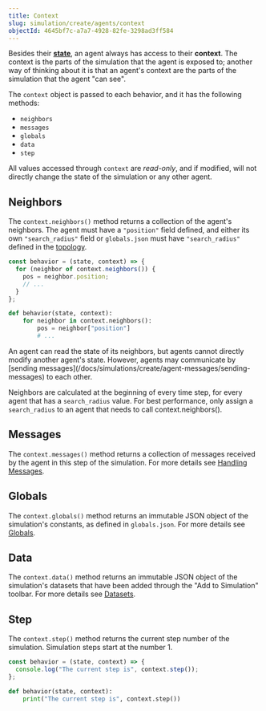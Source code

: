 ```yaml
---
title: Context
slug: simulation/create/agents/context
objectId: 4645bf7c-a7a7-4928-82fe-3298ad3ff584
---
```


Besides their [**state**](/docs/simulations/create/agents/state), an agent always has access to their **context**. The context is the parts of the simulation that the agent is exposed to; another way of thinking about it is that an agent's context are the parts of the simulation that the agent "can see".

The `context` object is passed to each behavior, and it has the following methods:

- `neighbors`
- `messages`
- `globals`
- `data`
- `step`

All values accessed through `context` are _read-only_, and if modified, will not directly change the state of the simulation or any other agent.

## Neighbors

The `context.neighbors()` method returns a collection of the agent's neighbors. The agent must have a `"position"` field defined, and either its own `"search_radius"` field or `globals.json` must have `"search_radius"` defined in the [topology](/docs/simulations/create/configuration/topology/).

<Tabs>
<Tab title="JavaScript" >

```javascript
const behavior = (state, context) => {
  for (neighbor of context.neighbors()) {
    pos = neighbor.position;
    // ...
  }
};
```

</Tab>

<Tab title="Python" >

```python
def behavior(state, context):
    for neighbor in context.neighbors():
        pos = neighbor["position"]
        # ...
```

</Tab>
</Tabs>

<Hint style="info">
  An agent can read the state of its neighbors, but agents cannot directly
  modify another agent's state. However, agents may communicate by [sending
  messages](/docs/simulations/create/agent-messages/sending-messages)
  to each other.
</Hint>

Neighbors are calculated at the beginning of every time step, for every agent that has a `search_radius` value. For best performance, only assign a `search_radius` to an agent that needs to call context.neighbors\(\).

## Messages

The `context.messages()` method returns a collection of messages received by the agent in this step of the simulation. For more details see [Handling Messages](/docs/simulations/create/agent-messages/handling-messages).

## Globals

The `context.globals()` method returns an immutable JSON object of the simulation's constants, as defined in `globals.json`. For more details see [Globals](/docs/simulations/create/configuration/).

## Data

The `context.data()` method returns an immutable JSON object of the simulation's datasets that have been added through the "Add to Simulation" toolbar. For more details see [Datasets](/docs/simulations/create/datasets/).

## Step

The `context.step()` method returns the current step number of the simulation. Simulation steps start at the number 1.

<Tabs>
<Tab title="JavaScript" >

```javascript
const behavior = (state, context) => {
  console.log("The current step is", context.step());
};
```

</Tab>

<Tab title="Python" >

```python
def behavior(state, context):
    print("The current step is", context.step())
```

</Tab>
</Tabs>
